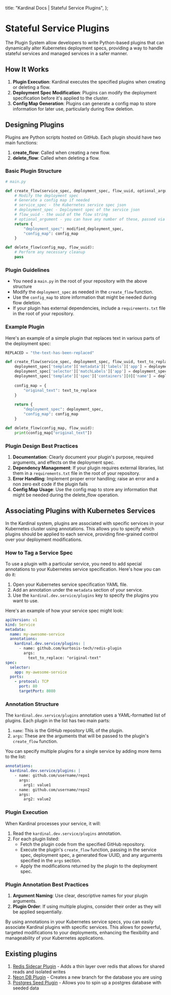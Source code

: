   title: "Kardinal Docs | Stateful Service Plugins",
};

# Stateful Service Plugins

The Plugin System allow developers to write Python-based plugins that can dynamically alter Kubernetes deployment specs, providing a way to handle stateful services and managed services in a safer manner.

## How It Works

1. **Plugin Execution**: Kardinal executes the specified plugins when creating or deleting a flow.
2. **Deployment Spec Modification**: Plugins can modify the deployment specification before it's applied to the cluster.
3. **Config Map Generation**: Plugins can generate a config map to store information for later use, particularly during flow deletion.

## Designing Plugins

Plugins are Python scripts hosted on GitHub. Each plugin should have two main functions:

1. **create_flow**: Called when creating a new flow.
2. **delete_flow**: Called when deleting a flow.

### Basic Plugin Structure

```python
# main.py

def create_flow(service_spec, deployment_spec, flow_uuid, optional_argument):
    # Modify the deployment spec
    # Generate a config map if needed
    # service_spec - the Kubernetes service spec json
    # deployment_spec - Deployment spec of the service json
    # flow_uuid - the uuid of the flow string
    # optional_argument - you can have any number of these, passed via annotations
    return {
        "deployment_spec": modified_deployment_spec,
        "config_map": config_map
    }

def delete_flow(config_map, flow_uuid):
    # Perform any necessary cleanup
    pass
```

### Plugin Guidelines

- You need a `main.py` in the root of your repository with the above structure
- Modify the `deployment_spec` as needed in the `create_flow` function.
- Use the `config_map` to store information that might be needed during flow deletion.
- If your plugin has external dependencies, include a `requirements.txt` file in the root of your repository.

### Example Plugin

Here's an example of a simple plugin that replaces text in various parts of the deployment spec:

```python
REPLACED = "the-text-has-been-replaced"

def create_flow(service_spec, deployment_spec, flow_uuid, text_to_replace):
    deployment_spec['template']['metadata']['labels']['app'] = deployment_spec['template']['metadata']['labels']['app'].replace(text_to_replace, REPLACED)
    deployment_spec['selector']['matchLabels']['app'] = deployment_spec['selector']['matchLabels']['app'].replace(text_to_replace, REPLACED)
    deployment_spec['template']['spec']['containers'][0]['name'] = deployment_spec['template']['spec']['containers'][0]['name'].replace(text_to_replace, REPLACED)
    
    config_map = {
        "original_text": text_to_replace
    }
    
    return {
        "deployment_spec": deployment_spec,
        "config_map": config_map
    }

def delete_flow(config_map, flow_uuid):
    print(config_map["original_text"])
```

### Plugin Design Best Practices

1. **Documentation**: Clearly document your plugin's purpose, required arguments, and effects on the deployment spec.
1. **Dependency Management**: If your plugin requires external libraries, list them in a `requirements.txt` file in the root of your repository.
1. **Error Handling**: Implement proper error handling; raise an error and a non zero exit code if the plugin fails
1. **Config Map Usage**: Use the config map to store any information that might be needed during the delete_flow operation.


## Associating Plugins with Kubernetes Services

In the Kardinal system, plugins are associated with specific services in your Kubernetes cluster using annotations. This allows you to specify which plugins should be applied to each service, providing fine-grained control over your deployment modifications.

### How to Tag a Service Spec

To use a plugin with a particular service, you need to add special annotations to your Kubernetes service specification. Here's how you can do it:

1. Open your Kubernetes service specification YAML file.
2. Add an annotation under the `metadata` section of your service.
3. Use the `kardinal.dev.service/plugins` key to specify the plugins you want to use.

Here's an example of how your service spec might look:

```yaml
apiVersion: v1
kind: Service
metadata:
  name: my-awesome-service
  annotations:
    kardinal.dev.service/plugins: |
      - name: github.com/kurtosis-tech/redis-plugin
        args:
          text_to_replace: "original-text"
spec:
  selector:
    app: my-awesome-service
  ports:
    - protocol: TCP
      port: 80
      targetPort: 8080
```

### Annotation Structure

The `kardinal.dev.service/plugins` annotation uses a YAML-formatted list of plugins. Each plugin in the list has two main parts:

1. `name`: This is the GitHub repository URL of the plugin.
2. `args`: These are the arguments that will be passed to the plugin's `create_flow` function.

You can specify multiple plugins for a single service by adding more items to the list:

```yaml
annotations:
  kardinal.dev.service/plugins: |
    - name: github.com/username/repo1
      args:
        arg1: value1
    - name: github.com/username/repo2
      args:
        arg2: value2
```

### Plugin Execution

When Kardinal processes your service, it will:

1. Read the `kardinal.dev.service/plugins` annotation.
2. For each plugin listed:
   - Fetch the plugin code from the specified GitHub repository.
   - Execute the plugin's `create_flow` function, passing in the service spec, deployment spec, a generated flow UUID, and any arguments specified in the `args` section.
   - Apply the modifications returned by the plugin to the deployment spec.

### Plugin Annotation Best Practices

1. **Argument Naming**: Use clear, descriptive names for your plugin arguments.
1. **Plugin Order**: If using multiple plugins, consider their order as they will be applied sequentially.

By using annotations in your Kubernetes service specs, you can easily associate Kardinal plugins with specific services. This allows for powerful, targeted modifications to your deployments, enhancing the flexibility and manageability of your Kubernetes applications.

## Existing plugins

1. [Redis Sidecar Plugin](https://github.com/kurtosis-tech/redis-sidecar-plugin) - Adds a  thin layer over redis that  allows for shared reads and isolated writes
1. [Neon DB Plugin](https://github.com/kurtosis-tech/neondb-plugin) - Creates a new branch for the database you are using
1. [Postgres Seed Plugin](https://github.com/kurtosis-tech/postgres-seed-plugin) - Allows you to spin up a postgres database with seeded data
